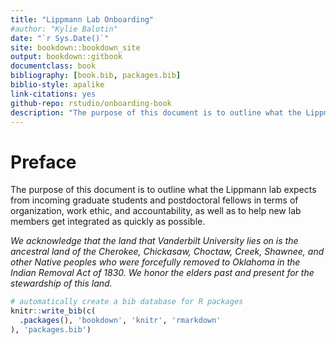 ```yaml
---
title: "Lippmann Lab Onboarding"
#author: "Kylie Balotin"
date: "`r Sys.Date()`"
site: bookdown::bookdown_site
output: bookdown::gitbook
documentclass: book
bibliography: [book.bib, packages.bib]
biblio-style: apalike
link-citations: yes
github-repo: rstudio/onboarding-book
description: "The purpose of this document is to outline what the Lippmann lab expects from incoming graduate students and postdoctoral fellows in terms of organization, work ethic, and accountability, as well as to help new lab members get integrated as quickly as possible."
---
```


# Preface {-}

The purpose of this document is to outline what the Lippmann lab expects from incoming graduate students and postdoctoral fellows in terms of organization, work ethic, and accountability, as well as to help new lab members get integrated as quickly as possible. 


*We acknowledge that the land that Vanderbilt University lies on is the ancestral land of the Cherokee, Chickasaw, Choctaw, Creek, Shawnee, and other Native peoples who were forcefully removed to Oklahoma in the Indian Removal Act of 1830. We honor the elders past and present for the stewardship of this land.*

```r
# automatically create a bib database for R packages
knitr::write_bib(c(
  .packages(), 'bookdown', 'knitr', 'rmarkdown'
), 'packages.bib')
```
